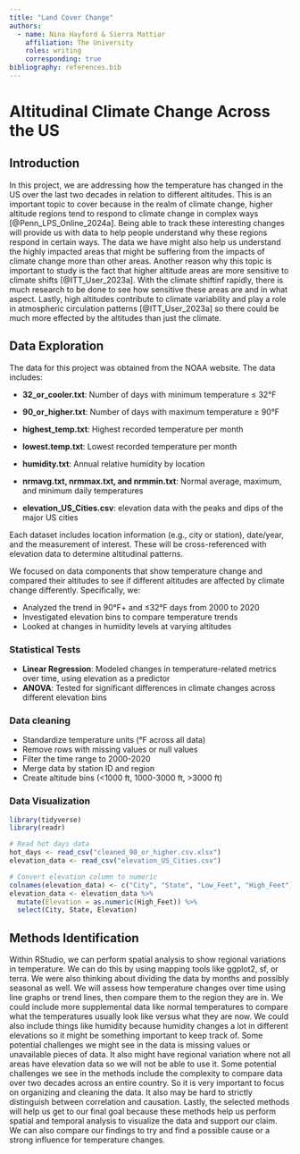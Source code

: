 ```yaml
---
title: "Land Cover Change"
authors:
  - name: Nina Hayford & Sierra Mattiar
    affiliation: The University
    roles: writing
    corresponding: true
bibliography: references.bib
---
```


# Altitudinal Climate Change Across the US

## Introduction

In this project, we are addressing how the temperature has changed in the US over the last two decades in relation to different altitudes. This is an important topic to cover because in the realm of climate change, higher altitude regions tend to respond to climate change in complex ways [@Penn_LPS_Online_2024a]. Being able to track these interesting changes will provide us with data to help people understand why these regions respond in certain ways. The data we have might also help us understand the highly impacted areas that might be suffering from the impacts of climate change more than other areas. Another reason why this topic is important to study is the fact that higher altitude areas are more sensitive to climate shifts [@ITT_User_2023a]. With the climate shiftinf rapidly, there is much research to be done to see how sensitive these areas are and in what aspect. Lastly, high altitudes contribute to climate variability and play a role in atmospheric circulation patterns [@ITT_User_2023a] so there could be much more effected by the altitudes than just the climate.

## Data Exploration

The data for this project was obtained from the NOAA website. The data includes:

-   **32_or_cooler.txt**: Number of days with minimum temperature ≤ 32°F

-   **90_or_higher.txt**: Number of days with maximum temperature ≥ 90°F

-   **highest_temp.txt**: Highest recorded temperature per month

-   **lowest.temp.txt**: Lowest recorded temperature per month

-   **humidity.txt**: Annual relative humidity by location

-   **nrmavg.txt, nrmmax.txt, and nrmmin.txt**: Normal average, maximum, and minimum daily temperatures

-   **elevation_US_Cities.csv**: elevation data with the peaks and dips of the major US cities

Each dataset includes location information (e.g., city or station), date/year, and the measurement of interest. These will be cross-referenced with elevation data to determine altitudinal patterns.

We focused on data components that show temperature change and compared their altitudes to see if different altitudes are affected by climate change differently. Specifically, we:

- Analyzed the trend in 90°F+ and ≤32°F days from 2000 to 2020
- Investigated elevation bins to compare temperature trends
- Looked at changes in humidity levels at varying altitudes

### Statistical Tests 
- **Linear Regression**: Modeled changes in temperature-related metrics over time, using elevation as a predictor
- **ANOVA**: Tested for significant differences in climate changes across different elevation bins

### Data cleaning 
- Standardize temperature units (°F across all data)
- Remove rows with missing values or null values 
- Filter the time range to 2000-2020
- Merge data by station ID and region
- Create altitude bins (<1000 ft, 1000-3000 ft, >3000 ft)

### Data Visualization 
```r
library(tidyverse)
library(readr)

# Read hot days data
hot_days <- read_csv("cleaned_90_or_higher.csv.xlsx")
elevation_data <- read_csv("elevation_US_Cities.csv")

# Convert elevation column to numeric
colnames(elevation_data) <- c("City", "State", "Low_Feet", "High_Feet")
elevation_data <- elevation_data %>%
  mutate(Elevation = as.numeric(High_Feet)) %>%
  select(City, State, Elevation)
```

## Methods Identification

Within RStudio, we can perform spatial analysis to show regional variations in temperature. We can do this by using mapping tools like ggplot2, sf, or terra. We were also thinking about dividing the data by months and possibly seasonal as well. We will assess how temperature changes over time using line graphs or trend lines, then compare them to the region they are in. We could include more supplemental data like normal temperatures to compare what the temperatures usually look like versus what they are now. We could also include things like humidity because humidity changes a lot in different elevations so it might be something important to keep track of. Some potential challenges we might see in the data is missing values or unavailable pieces of data. It also might have regional variation where not all areas have elevation data so we will not be able to use it. Some potential challenges we see in the methods include the complexity to compare data over two decades across an entire country. So it is very important to focus on organizing and cleaning the data. It also may be hard to strictly distinguish between correlation and causation. Lastly, the selected methods will help us get to our final goal because these methods help us perform spatial and temporal analysis to visualize the data and support our claim. We can also compare our findings to try and find a possible cause or a strong influence for temperature changes.
